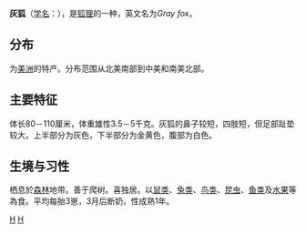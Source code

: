 {{Speciesbox
| taxon = Urocyon cinereoargenteus
| status = LC
| status_system = iucn3.1
| trend = stable
| image = Urocyon cinereoargenteus.jpg
| image_width = 250px
| image_caption = 灰狐
| binomial_authority = ([[Johann_Christian_Daniel_von_Schreber|Schreber]], 1775)
| range_map = Leefgebied_grijze_vos.JPG
| range_map_width = 250px
}}
'''灰狐'''（[[学名|学名]]：''{{lang|la|Urocyon cinereoargenteus}}''），是[[狐狸|狐狸]]的一种，英文名为''Gray fox''。

== 分布 ==
为[[美洲|美洲]]的特产。分布范围从北美南部到中美和南美北部。

== 主要特征 ==
体长80－110厘米，体重雄性3.5－5千克。灰狐的鼻子较短，四肢短，但足部趾垫较大。上半部分为灰色，下半部分为金黄色，腹部为白色。

== 生境与习性 ==
栖息於[[森林|森林]]地带。善于爬树。喜独居。以[[鼠类|鼠类]]、[[兔类|兔类]]、[[鸟类|鸟类]]、[[昆虫|昆虫]]、[[鱼类|鱼类]]及[[水果|水果]]等為食。平均每胎3崽，3月后断奶，性成熟1年。
{{Taxonbar|from=Q215250}}

[[Category:灰狐屬|H]]
[[Category:1775年描述的动物|H]]